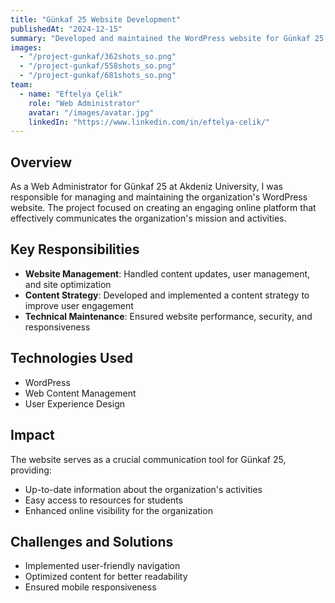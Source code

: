 ```yaml
---
title: "Günkaf 25 Website Development"
publishedAt: "2024-12-15"
summary: "Developed and maintained the WordPress website for Günkaf 25, enhancing online presence and user experience for the Akdeniz University organization."
images:
  - "/project-gunkaf/362shots_so.png"
  - "/project-gunkaf/558shots_so.png"
  - "/project-gunkaf/681shots_so.png"
team:
  - name: "Eftelya Çelik"
    role: "Web Administrator"
    avatar: "/images/avatar.jpg"
    linkedIn: "https://www.linkedin.com/in/eftelya-celik/"
---
```


## Overview

As a Web Administrator for Günkaf 25 at Akdeniz University, I was responsible for managing and maintaining the organization's WordPress website. The project focused on creating an engaging online platform that effectively communicates the organization's mission and activities.

## Key Responsibilities

- **Website Management**: Handled content updates, user management, and site optimization
- **Content Strategy**: Developed and implemented a content strategy to improve user engagement
- **Technical Maintenance**: Ensured website performance, security, and responsiveness

## Technologies Used

- WordPress
- Web Content Management
- User Experience Design

## Impact

The website serves as a crucial communication tool for Günkaf 25, providing:
- Up-to-date information about the organization's activities
- Easy access to resources for students
- Enhanced online visibility for the organization

## Challenges and Solutions

- Implemented user-friendly navigation
- Optimized content for better readability
- Ensured mobile responsiveness
